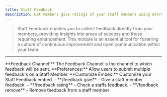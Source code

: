 ```yaml
---
title: Staff Feedback
description: Let members give ratings of your staff members using Astro Birb.
---
```

> Staff Feedback enables you to collect feedback directly from your members, providing insights into areas of success and those requiring enhancement. This module is an essential tool for fostering a culture of continuous improvement and open communication within your team.

---

<Tabs>
<Tab title=Config Staff Feedback>
**Feedback Channel:** The Feedback Channel is the channel to which feedback will be sent. 
**Preferences:** Allow users to submit multiple feedback's on a Staff Member.
**Customize Embed:** Customize your Staff Feedback embed.

<AccordionGroup>
  <Accordion title="Commands">
    - **/feedback give** - Give a staff member feedback.
    - **/feedback rating** - Check a staffs feedback.
    - **/feedback remove** - Remove feedback from a staff member


  </Accordion>
</AccordionGroup>
